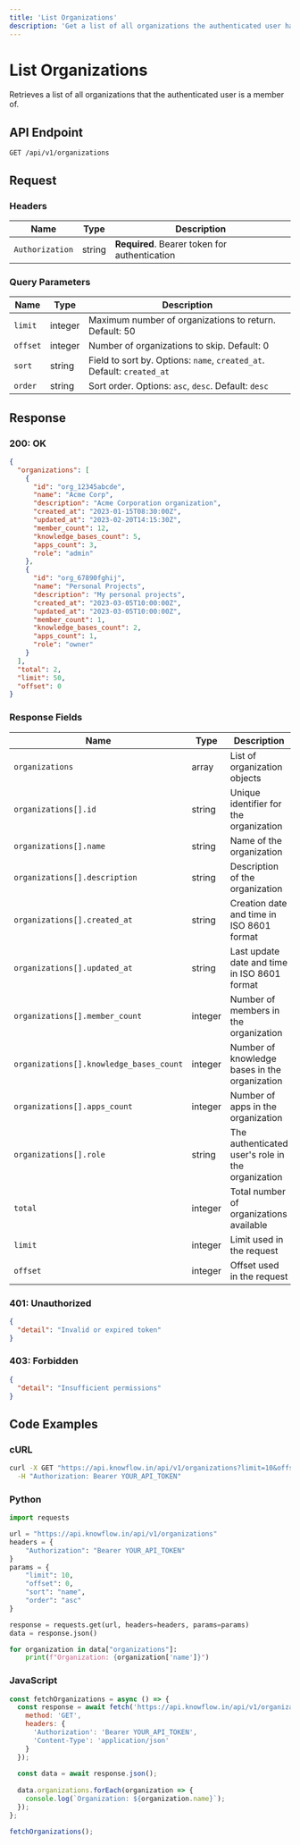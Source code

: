 ```yaml
---
title: 'List Organizations'
description: 'Get a list of all organizations the authenticated user has access to'
---
```


# List Organizations

Retrieves a list of all organizations that the authenticated user is a member of.

## API Endpoint

```
GET /api/v1/organizations
```

## Request

### Headers

| Name | Type | Description |
| ---- | ---- | ----------- |
| `Authorization` | string | **Required**. Bearer token for authentication |

### Query Parameters

| Name | Type | Description |
| ---- | ---- | ----------- |
| `limit` | integer | Maximum number of organizations to return. Default: 50 |
| `offset` | integer | Number of organizations to skip. Default: 0 |
| `sort` | string | Field to sort by. Options: `name`, `created_at`. Default: `created_at` |
| `order` | string | Sort order. Options: `asc`, `desc`. Default: `desc` |

## Response

### 200: OK

```json
{
  "organizations": [
    {
      "id": "org_12345abcde",
      "name": "Acme Corp",
      "description": "Acme Corporation organization",
      "created_at": "2023-01-15T08:30:00Z",
      "updated_at": "2023-02-20T14:15:30Z",
      "member_count": 12,
      "knowledge_bases_count": 5,
      "apps_count": 3,
      "role": "admin"
    },
    {
      "id": "org_67890fghij",
      "name": "Personal Projects",
      "description": "My personal projects",
      "created_at": "2023-03-05T10:00:00Z",
      "updated_at": "2023-03-05T10:00:00Z",
      "member_count": 1,
      "knowledge_bases_count": 2,
      "apps_count": 1,
      "role": "owner"
    }
  ],
  "total": 2,
  "limit": 50,
  "offset": 0
}
```

### Response Fields

| Name | Type | Description |
| ---- | ---- | ----------- |
| `organizations` | array | List of organization objects |
| `organizations[].id` | string | Unique identifier for the organization |
| `organizations[].name` | string | Name of the organization |
| `organizations[].description` | string | Description of the organization |
| `organizations[].created_at` | string | Creation date and time in ISO 8601 format |
| `organizations[].updated_at` | string | Last update date and time in ISO 8601 format |
| `organizations[].member_count` | integer | Number of members in the organization |
| `organizations[].knowledge_bases_count` | integer | Number of knowledge bases in the organization |
| `organizations[].apps_count` | integer | Number of apps in the organization |
| `organizations[].role` | string | The authenticated user's role in the organization |
| `total` | integer | Total number of organizations available |
| `limit` | integer | Limit used in the request |
| `offset` | integer | Offset used in the request |

### 401: Unauthorized

```json
{
  "detail": "Invalid or expired token"
}
```

### 403: Forbidden

```json
{
  "detail": "Insufficient permissions"
}
```

## Code Examples

### cURL

```bash
curl -X GET "https://api.knowflow.in/api/v1/organizations?limit=10&offset=0" \
  -H "Authorization: Bearer YOUR_API_TOKEN"
```

### Python

```python
import requests

url = "https://api.knowflow.in/api/v1/organizations"
headers = {
    "Authorization": "Bearer YOUR_API_TOKEN"
}
params = {
    "limit": 10,
    "offset": 0,
    "sort": "name",
    "order": "asc"
}

response = requests.get(url, headers=headers, params=params)
data = response.json()

for organization in data["organizations"]:
    print(f"Organization: {organization['name']}")
```

### JavaScript

```javascript
const fetchOrganizations = async () => {
  const response = await fetch('https://api.knowflow.in/api/v1/organizations?limit=10&offset=0', {
    method: 'GET',
    headers: {
      'Authorization': 'Bearer YOUR_API_TOKEN',
      'Content-Type': 'application/json'
    }
  });
  
  const data = await response.json();
  
  data.organizations.forEach(organization => {
    console.log(`Organization: ${organization.name}`);
  });
};

fetchOrganizations();
``` 
